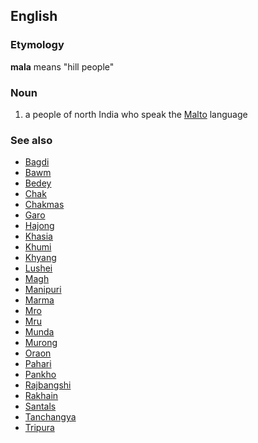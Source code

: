 ==English==
===Etymology===
'''mala''' means "hill people"
===Noun===
# a people of north India who speak the [[Malto]] language
===See also===
*[[Bagdi]]
*[[Bawm]]
*[[Bedey]]
*[[Chak]]
*[[Chakmas]]
*[[Garo]]
*[[Hajong]]
*[[Khasia]]
*[[Khumi]]
*[[Khyang]] 
*[[Lushei]]
*[[Magh]]
*[[Manipuri]]
*[[Marma]]
*[[Mro]] 
*[[Mru]]
*[[Munda]]
*[[Murong]]
*[[Oraon]]
*[[Pahari]]
*[[Pankho]]
*[[Rajbangshi]]
*[[Rakhain]]
*[[Santals]]
*[[Tanchangya]]
*[[Tripura]]
